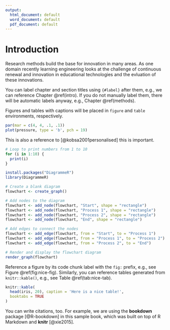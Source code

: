 ```yaml
---
output:
  html_document: default
  word_document: default
  pdf_document: default
---
```

# Introduction {#intro}

Research methods build the base for innovation in many areas. As one domain recently learning engineering looks at the challenge of continuous renewal and innovation in educational technologies and the evluation of these innovations.

You can label chapter and section titles using `{#label}` after them, e.g., we can reference Chapter \@ref(intro). If you do not manually label them, there will be automatic labels anyway, e.g., Chapter \@ref(methods).

Figures and tables with captions will be placed in `figure` and `table` environments, respectively.

```r
par(mar = c(4, 4, .1, .1))
plot(pressure, type = 'b', pch = 19)
```

This is also a reference to [@kobsa2001personalised] this is important.

```r
# Loop to print numbers from 1 to 10
for (i in 1:10) {
  print(i)
}
```

```r
install.packages("DiagrammeR")
library(DiagrammeR)

# Create a blank diagram
flowchart <- create_graph()

# Add nodes to the diagram
flowchart <- add_node(flowchart, "Start", shape = "rectangle")
flowchart <- add_node(flowchart, "Process 1", shape = "rectangle")
flowchart <- add_node(flowchart, "Process 2", shape = "rectangle")
flowchart <- add_node(flowchart, "End", shape = "rectangle")

# Add edges to connect the nodes
flowchart <- add_edge(flowchart, from = "Start", to = "Process 1")
flowchart <- add_edge(flowchart, from = "Process 1", to = "Process 2")
flowchart <- add_edge(flowchart, from = "Process 2", to = "End")

# Render and display the flowchart diagram
render_graph(flowchart)
```

Reference a figure by its code chunk label with the `fig:` prefix, e.g., see Figure \@ref(fig:nice-fig). Similarly, you can reference tables generated from `knitr::kable()`, e.g., see Table \@ref(tab:nice-tab).

```r
knitr::kable(
  head(iris, 20), caption = 'Here is a nice table!',
  booktabs = TRUE
)
```

You can write citations, too. For example, we are using the **bookdown** package [@R-bookdown] in this sample book, which was built on top of R Markdown and **knitr** [@xie2015].
